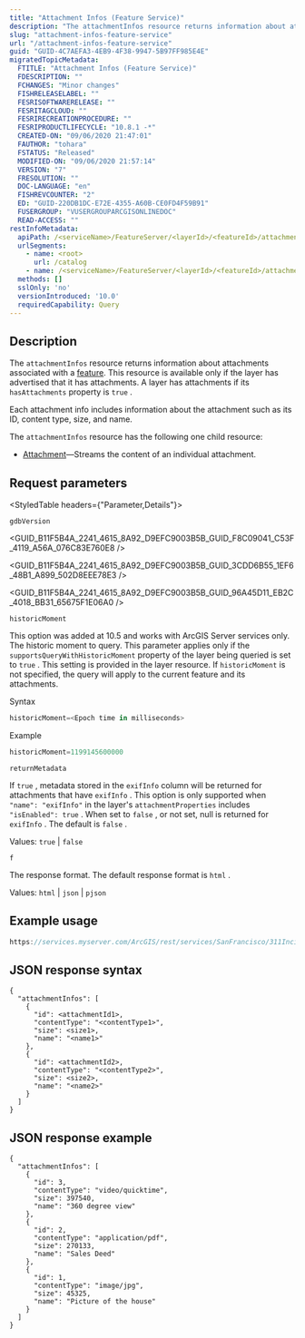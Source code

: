 ```yaml
---
title: "Attachment Infos (Feature Service)"
description: "The attachmentInfos resource returns information about attachments associated with a feature."
slug: "attachment-infos-feature-service"
url: "/attachment-infos-feature-service"
guid: "GUID-4C7AEFA3-4EB9-4F38-9947-5B97FF985E4E"
migratedTopicMetadata:
  FTITLE: "Attachment Infos (Feature Service)"
  FDESCRIPTION: ""
  FCHANGES: "Minor changes"
  FISHRELEASELABEL: ""
  FESRISOFTWARERELEASE: ""
  FESRITAGCLOUD: ""
  FESRIRECREATIONPROCEDURE: ""
  FESRIPRODUCTLIFECYCLE: "10.8.1 -*"
  CREATED-ON: "09/06/2020 21:47:01"
  FAUTHOR: "tohara"
  FSTATUS: "Released"
  MODIFIED-ON: "09/06/2020 21:57:14"
  VERSION: "7"
  FRESOLUTION: ""
  DOC-LANGUAGE: "en"
  FISHREVCOUNTER: "2"
  ED: "GUID-220DB1DC-E72E-4355-A60B-CE0FD4F59B91"
  FUSERGROUP: "VUSERGROUPARCGISONLINEDOC"
  READ-ACCESS: ""
restInfoMetadata:
  apiPath: /<serviceName>/FeatureServer/<layerId>/<featureId>/attachments
  urlSegments:
    - name: <root>
      url: /catalog
    - name: /<serviceName>/FeatureServer/<layerId>/<featureId>/attachments
  methods: []
  sslOnly: 'no'
  versionIntroduced: '10.0'
  requiredCapability: Query
---
```



## Description

The `attachmentInfos`  resource returns information about attachments associated with a [ feature](/feature-object). This resource is available only if the layer has advertised that it has attachments. A layer has attachments if its `hasAttachments`  property is `true` .

Each attachment info includes information about the attachment such as its ID, content type, size, and name.

The `attachmentInfos`  resource has the following one child resource:

-   [ Attachment](/attachment-feature-service)—Streams the content of an individual attachment.

##  Request parameters

<StyledTable headers={"Parameter,Details"}>

<StyledTableRow>

<StyledTableCell cellStyle="markdown">

`gdbVersion` 

</StyledTableCell>

<StyledTableCell cellStyle="markdown">

<GUID_B11F5B4A_2241_4615_8A92_D9EFC9003B5B_GUID_F8C09041_C53F_4119_A56A_076C83E760E8 />

<GUID_B11F5B4A_2241_4615_8A92_D9EFC9003B5B_GUID_3CDD6B55_1EF6_48B1_A899_502D8EEE78E3 />

<GUID_B11F5B4A_2241_4615_8A92_D9EFC9003B5B_GUID_96A45D11_EB2C_4018_BB31_65675F1E06A0 />

</StyledTableCell>

</StyledTableRow>

<StyledTableRow>

<StyledTableCell cellStyle="markdown">

`historicMoment` 

</StyledTableCell>

<StyledTableCell cellStyle="markdown">

This option was added at 10.5 and works with ArcGIS Server services only. The historic moment to query. This parameter applies only if the `supportsQueryWithHistoricMoment`  property of the layer being queried is set to `true` . This setting is provided in the layer resource. If `historicMoment`  is not specified, the query will apply to the current feature and its attachments. 

Syntax

```javascript
historicMoment=<Epoch time in milliseconds>
```

 

Example

```javascript
historicMoment=1199145600000
```

 

</StyledTableCell>

</StyledTableRow>

<StyledTableRow>

<StyledTableCell cellStyle="markdown">

`returnMetadata` 

</StyledTableCell>

<StyledTableCell cellStyle="markdown">

If `true` , metadata stored in the `exifInfo`  column will be returned for attachments that have `exifInfo` . This option is only supported when `"name": "exifInfo"`  in the layer's `attachmentProperties`  includes `"isEnabled": true` . When set to `false` , or not set, null is returned for `exifInfo` . The default is `false` .

Values: `true`  \| `false` 

</StyledTableCell>

</StyledTableRow>

<StyledTableRow>

<StyledTableCell cellStyle="markdown">

`f` 

</StyledTableCell>

<StyledTableCell cellStyle="markdown">

The response format. The default response format is `html` .

Values: `html`  \| `json`  \| `pjson` 

</StyledTableCell>

</StyledTableRow>

</StyledTable>

## Example usage

```javascript
https://services.myserver.com/ArcGIS/rest/services/SanFrancisco/311Incidents/FeatureServer/0/818654/attachments

```

 

## JSON response syntax

```other
{
  "attachmentInfos": [
    {
      "id": <attachmentId1>,
      "contentType": "<contentType1>",
      "size": <size1>,
      "name": "<name1>"
    },
    {
      "id": <attachmentId2>,
      "contentType": "<contentType2>",
      "size": <size2>,
      "name": "<name2>"
    }
  ]
}
```

 

## JSON response example

```other
{
  "attachmentInfos": [
    {
      "id": 3,
      "contentType": "video/quicktime",
      "size": 397540,
      "name": "360 degree view"
    },
    {
      "id": 2,
      "contentType": "application/pdf",
      "size": 270133,
      "name": "Sales Deed"
    },
    {
      "id": 1,
      "contentType": "image/jpg",
      "size": 45325,
      "name": "Picture of the house"
    }
  ]
}
```

 
